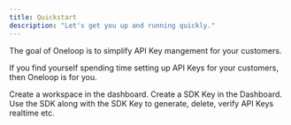 ```yaml
---
title: Quickstart
description: "Let's get you up and running quickly."
---
```


The goal of Oneloop is to simplify API Key mangement for your customers.

If you find yourself spending time setting up API Keys for your customers, then Oneloop is for you. 

<Steps>
  <Step title="First Step">
    Create a workspace in the dashboard.
  </Step>
  <Step title="Second Step">
    Create a SDK Key in the Dashboard.
  </Step>
  <Step title="Third Step">
    Use the SDK along with the SDK Key to generate, delete, verify API Keys realtime etc.
  </Step>
</Steps>